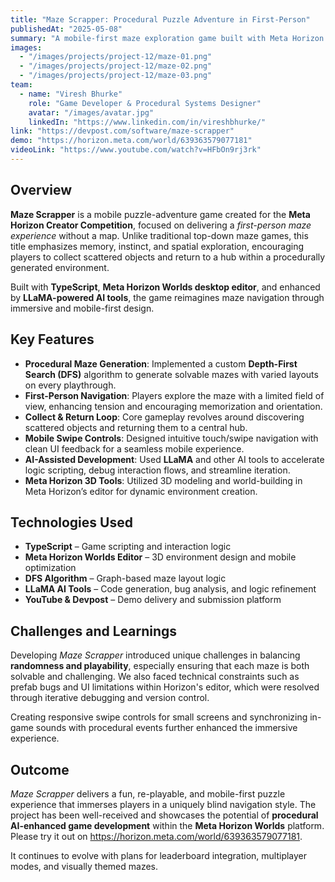 ```yaml
---
title: "Maze Scrapper: Procedural Puzzle Adventure in First-Person"
publishedAt: "2025-05-08"
summary: "A mobile-first maze exploration game built with Meta Horizon Worlds and TypeScript, combining procedural generation, first-person mechanics, and immersive design for an innovative puzzle-solving experience."
images:
  - "/images/projects/project-12/maze-01.png"
  - "/images/projects/project-12/maze-02.png"
  - "/images/projects/project-12/maze-03.png"
team:
  - name: "Viresh Bhurke"
    role: "Game Developer & Procedural Systems Designer"
    avatar: "/images/avatar.jpg"
    linkedIn: "https://www.linkedin.com/in/vireshbhurke/"
link: "https://devpost.com/software/maze-scrapper"
demo: "https://horizon.meta.com/world/639363579077181"
videoLink: "https://www.youtube.com/watch?v=HFbOn9rj3rk"
---
```


## Overview

**Maze Scrapper** is a mobile puzzle-adventure game created for the **Meta Horizon Creator Competition**, focused on delivering a *first-person maze experience* without a map. Unlike traditional top-down maze games, this title emphasizes memory, instinct, and spatial exploration, encouraging players to collect scattered objects and return to a hub within a procedurally generated environment.

Built with **TypeScript**, **Meta Horizon Worlds desktop editor**, and enhanced by **LLaMA-powered AI tools**, the game reimagines maze navigation through immersive and mobile-first design.

## Key Features

- **Procedural Maze Generation**: Implemented a custom **Depth-First Search (DFS)** algorithm to generate solvable mazes with varied layouts on every playthrough.
- **First-Person Navigation**: Players explore the maze with a limited field of view, enhancing tension and encouraging memorization and orientation.
- **Collect & Return Loop**: Core gameplay revolves around discovering scattered objects and returning them to a central hub.
- **Mobile Swipe Controls**: Designed intuitive touch/swipe navigation with clean UI feedback for a seamless mobile experience.
- **AI-Assisted Development**: Used **LLaMA** and other AI tools to accelerate logic scripting, debug interaction flows, and streamline iteration.
- **Meta Horizon 3D Tools**: Utilized 3D modeling and world-building in Meta Horizon’s editor for dynamic environment creation.

## Technologies Used

- **TypeScript** – Game scripting and interaction logic
- **Meta Horizon Worlds Editor** – 3D environment design and mobile optimization
- **DFS Algorithm** – Graph-based maze layout logic
- **LLaMA AI Tools** – Code generation, bug analysis, and logic refinement
- **YouTube & Devpost** – Demo delivery and submission platform

## Challenges and Learnings

Developing *Maze Scrapper* introduced unique challenges in balancing **randomness and playability**, especially ensuring that each maze is both solvable and challenging. We also faced technical constraints such as prefab bugs and UI limitations within Horizon's editor, which were resolved through iterative debugging and version control.

Creating responsive swipe controls for small screens and synchronizing in-game sounds with procedural events further enhanced the immersive experience.

## Outcome

*Maze Scrapper* delivers a fun, re-playable, and mobile-first puzzle experience that immerses players in a uniquely blind navigation style. The project has been well-received and showcases the potential of **procedural AI-enhanced game development** within the **Meta Horizon Worlds** platform. Please try it out on https://horizon.meta.com/world/639363579077181.

It continues to evolve with plans for leaderboard integration, multiplayer modes, and visually themed mazes.